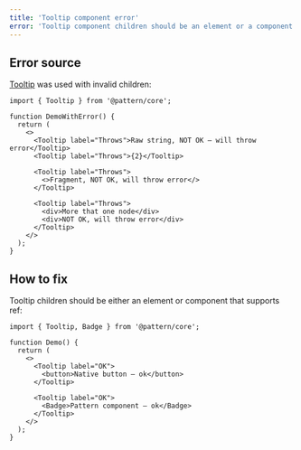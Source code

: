 ```yaml
---
title: 'Tooltip component error'
error: 'Tooltip component children should be an element or a component that accepts ref, fragments, strings, numbers and other primitive values are not supported'
---
```


## Error source

[Tooltip](/core/tooltip/) was used with invalid children:

```tsx
import { Tooltip } from '@pattern/core';

function DemoWithError() {
  return (
    <>
      <Tooltip label="Throws">Raw string, NOT OK – will throw error</Tooltip>
      <Tooltip label="Throws">{2}</Tooltip>

      <Tooltip label="Throws">
        <>Fragment, NOT OK, will throw error</>
      </Tooltip>

      <Tooltip label="Throws">
        <div>More that one node</div>
        <div>NOT OK, will throw error</div>
      </Tooltip>
    </>
  );
}
```

## How to fix

Tooltip children should be either an element or component that supports ref:

```tsx
import { Tooltip, Badge } from '@pattern/core';

function Demo() {
  return (
    <>
      <Tooltip label="OK">
        <button>Native button – ok</button>
      </Tooltip>

      <Tooltip label="OK">
        <Badge>Pattern component – ok</Badge>
      </Tooltip>
    </>
  );
}
```
